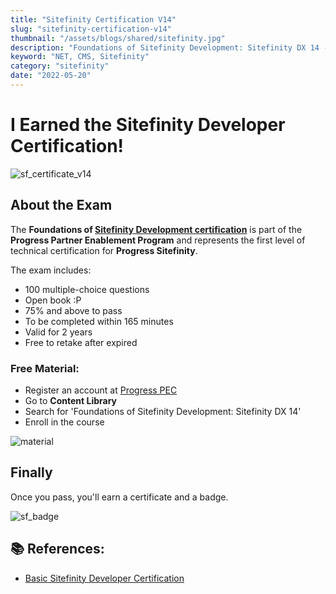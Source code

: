```yaml
---
title: "Sitefinity Certification V14"
slug: "sitefinity-certification-v14"
thumbnail: "/assets/blogs/shared/sitefinity.jpg"
description: "Foundations of Sitefinity Development: Sitefinity DX 14 - Certification Exam "
keyword: "NET, CMS, Sitefinity"
category: "sitefinity"
date: "2022-05-20"
---
```


# I Earned the Sitefinity Developer Certification!

![sf_certificate_v14](/assets/blogs/sitefinity-certification-v14/sf_certificate_v14.png)


## About the Exam

The **Foundations of [Sitefinity Development certification](https://www.progress.com/services/education/sitefinity/basic-sitefinity-developer-certification)** is part of the **Progress Partner Enablement Program** and represents the first level of technical certification for **Progress Sitefinity**.

The exam includes:

- 100 multiple-choice questions
- Open book :P
- 75% and above to pass
- To be completed within 165 minutes
- Valid for 2 years
- Free to retake after expired


### Free Material:

- Register an account at [Progress PEC](https://pec.progress.com/home/dashboard)
- Go to **Content Library**
- Search for 'Foundations of Sitefinity Development: Sitefinity DX 14'
- Enroll in the course

![material](/assets/blogs/sitefinity-certification-v14/material.png)


## Finally

Once you pass, you'll earn a certificate and a badge.

![sf_badge](/assets/blogs/sitefinity-certification-v14/sf_badge.png)


## 📚 References:

- [Basic Sitefinity Developer Certification](https://www.progress.com/services/education/sitefinity/basic-sitefinity-developer-certification)